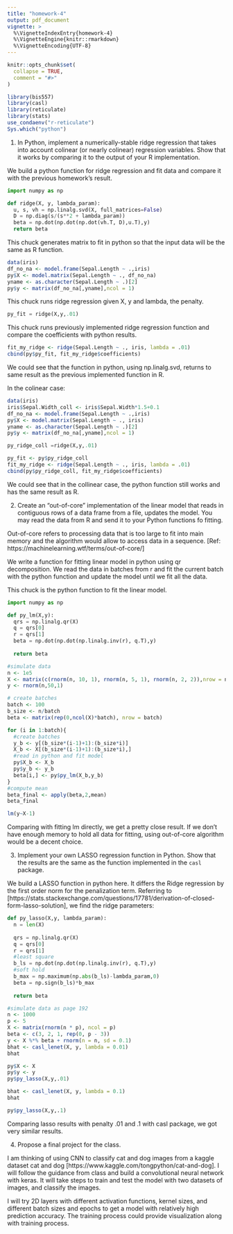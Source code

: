 ```yaml
---
title: "homework-4"
output: pdf_document
vignette: >
  %\VignetteIndexEntry{homework-4}
  %\VignetteEngine{knitr::rmarkdown}
  %\VignetteEncoding{UTF-8}
---
```


```r
knitr::opts_chunk$set(
  collapse = TRUE,
  comment = "#>"
)
```

```r
library(bis557)
library(casl)
library(reticulate)
library(stats)
use_condaenv("r-reticulate")
Sys.which("python")
```

1. In Python, implement a numerically-stable ridge regression that takes into account colinear (or nearly colinear) regression variables. Show that it works by comparing it to the output of your R implementation.

We build a python function for ridge regression and fit data and compare it with the previous homework's result.
```python
import numpy as np

def ridge(X, y, lambda_param):
  u, s, vh = np.linalg.svd(X, full_matrices=False)
  D = np.diag(s/(s**2 + lambda_param))
  beta = np.dot(np.dot(np.dot(vh.T, D),u.T),y)
  return beta

```

This chuck generates matrix to fit in python so that the input data will be the same as R function.
```r
data(iris)
df_no_na <- model.frame(Sepal.Length ~ .,iris)
py$X <- model.matrix(Sepal.Length ~ ., df_no_na)
yname <- as.character(Sepal.Length ~ .)[2]
py$y <- matrix(df_no_na[,yname],ncol = 1)
```

This chuck runs ridge regression given X, y and lambda, the penalty.
```python
py_fit = ridge(X,y,.01)

```

This chuck runs previously implemented ridge regression function and compare the coefficients with python results.
```r
fit_my_ridge <- ridge(Sepal.Length ~ ., iris, lambda = .01)
cbind(py$py_fit, fit_my_ridge$coefficients)
```
We could see that the function in python, using np.linalg.svd, returns to same result as the previous implemented function in R.

In the colinear case:
```r
data(iris)
iris$Sepal.Width_coll <- iris$Sepal.Width*1.5+0.1
df_no_na <- model.frame(Sepal.Length ~ .,iris)
py$X <- model.matrix(Sepal.Length ~ ., iris)
yname <- as.character(Sepal.Length ~ .)[2]
py$y <- matrix(df_no_na[,yname],ncol = 1)
```

```python
py_ridge_coll =ridge(X,y,.01)
```

```r
py_fit <- py$py_ridge_coll
fit_my_ridge <- ridge(Sepal.Length ~ ., iris, lambda = .01)
cbind(py$py_ridge_coll, fit_my_ridge$coefficients)
```
We could see that in the collinear case, the python function still works and has the same result as R.


2. Create an "out-of-core" implementation of the linear model that reads in contiguous rows of a data frame from a file, updates the model. You may read the data from R and send it to your Python functions fo fitting.

Out-of-core refers to processing data that is too large to fit into main memory and the algorithm would allow to access data in a sequence. [Ref: https://machinelearning.wtf/terms/out-of-core/]

We write a function for fitting linear model in python using qr decomposition. We read the data in batches from r and fit the current batch with the python function and update the model until we fit all the data. 

This chuck is the python function to fit the linear model.
```python
import numpy as np

def py_lm(X,y):
  qrs = np.linalg.qr(X)
  q = qrs[0]
  r = qrs[1]
  beta = np.dot(np.dot(np.linalg.inv(r), q.T),y)
  
  return beta

```

```r
#simulate data
n <- 1e5
X <- matrix(c(rnorm(n, 10, 1), rnorm(n, 5, 1), rnorm(n, 2, 2)),nrow = n)
y <- rnorm(n,50,1)

# create batches
batch <- 100
b_size <- n/batch
beta <- matrix(rep(0,ncol(X)*batch), nrow = batch)

for (i in 1:batch){
  #create batches
  y_b <- y[(b_size*(i-1)+1):(b_size*i)]
  X_b <- X[(b_size*(i-1)+1):(b_size*i),]
  #read in python and fit model
  py$X_b <- X_b
  py$y_b <- y_b
  beta[i,] <- py$py_lm(X_b,y_b)
}
#compute mean
beta_final <- apply(beta,2,mean)
beta_final

lm(y~X-1)
```
Comparing with fitting lm directly, we get a pretty close result. If we don't have enough memory to hold all data for fitting, using out-of-core algorithm would be a decent choice.


3. Implement your own LASSO regression function in Python. Show that the results are the same as the function implemented in the `casl` package.

We build a LASSO function in python here. It differs the Ridge regression by the first order norm for the penalization term. 
Referring to [https://stats.stackexchange.com/questions/17781/derivation-of-closed-form-lasso-solution], we find the ridge parameters:
```python
def py_lasso(X,y, lambda_param):
  n = len(X)
  
  qrs = np.linalg.qr(X)
  q = qrs[0]
  r = qrs[1]
  #least square
  b_ls = np.dot(np.dot(np.linalg.inv(r), q.T),y)
  #soft hold
  b_max = np.maximum(np.abs(b_ls)-lambda_param,0)
  beta = np.sign(b_ls)*b_max
  
  return beta
```

```r
#simulate data as page 192
n <- 1000
p <- 5
X <- matrix(rnorm(n * p), ncol = p)
beta <- c(3, 2, 1, rep(0, p - 3))
y <- X %*% beta + rnorm(n = n, sd = 0.1)
bhat <- casl_lenet(X, y, lambda = 0.01)
bhat

py$X <- X
py$y <- y
py$py_lasso(X,y,.01)
```

```r
bhat <- casl_lenet(X, y, lambda = 0.1)
bhat

py$py_lasso(X,y,.1)
```
Comparing lasso results with penalty .01 and .1 with casl package, we got very similar results. 

4. Propose a final project for the class.

I am thinking of using CNN to classify cat and dog images from a kaggle dataset cat and dog [https://www.kaggle.com/tongpython/cat-and-dog]. I will follow the guidance from class and build a convolutional neural network with keras. It will take steps to train and test the model with two datasets of images, and classify the images.

I will try 2D layers with different activation functions, kernel sizes, and different batch sizes and epochs to get a model with relatively high prediction accuracy. The training process could provide visualization along with training process.

